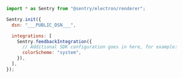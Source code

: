 ```javascript
import * as Sentry from "@sentry/electron/renderer";

Sentry.init({
  dsn: "___PUBLIC_DSN___",

  integrations: [
    Sentry.feedbackIntegration({
      // Additional SDK configuration goes in here, for example:
      colorScheme: "system",
    }),
  ],
});
```
